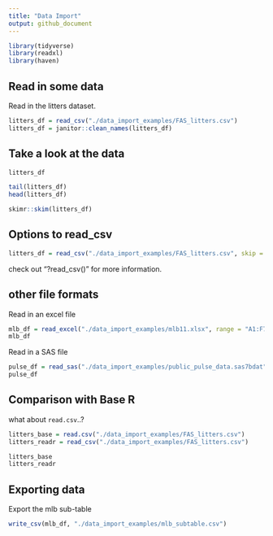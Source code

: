```yaml
---
title: "Data Import"
output: github_document
---
```


```r
library(tidyverse)
library(readxl)
library(haven)
```

## Read in some data

Read in the litters dataset.

```r
litters_df = read_csv("./data_import_examples/FAS_litters.csv")
litters_df = janitor::clean_names(litters_df)
```

## Take a look at the data

```r
litters_df
```

```r
tail(litters_df)
head(litters_df)
```

```r
skimr::skim(litters_df)
```

## Options to read_csv

```r
litters_df = read_csv("./data_import_examples/FAS_litters.csv", skip = 10, col_names = FALSE, na = c("", "NA", "."))
```
check out "?read_csv()" for more information.

## other file formats

Read in an excel file

```r
mlb_df = read_excel("./data_import_examples/mlb11.xlsx", range = "A1:F7")
mlb_df
```

Read in a SAS file
```r
pulse_df = read_sas("./data_import_examples/public_pulse_data.sas7bdat")
pulse_df
```

## Comparison with Base R

what about `read.csv`..?

```r
litters_base = read.csv("./data_import_examples/FAS_litters.csv")
litters_readr = read_csv("./data_import_examples/FAS_litters.csv")

litters_base
litters_readr
```

## Exporting data

Export the mlb sub-table

```r
write_csv(mlb_df, "./data_import_examples/mlb_subtable.csv")
```



